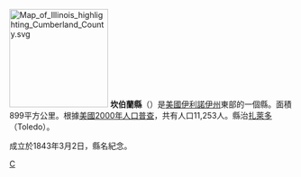 {{Otheruses|坎伯蘭縣|subject=美國伊利諾伊州的一個縣|other=同名的縣}}
[[File:Map_of_Illinois_highlighting_Cumberland_County.svg|175px]]
'''坎伯蘭縣'''（{{lang-en|Cumberland County}}）是[[美國|美國]][[伊利諾伊州|伊利諾伊州]]東部的一個縣。面積899平方公里。根據[[美國2000年人口普查|美國2000年人口普查]]，共有人口11,253人。縣治[[托萊多_(伊利諾伊州)|扎萊多]]（Toledo）。

成立於1843年3月2日，縣名紀念{{link-en|坎伯蘭國道|National Road}}。

{{伊利诺伊州}}
{{坎伯蘭縣 (伊利諾伊州)}}

[[Category:伊利諾州行政區劃|C]]